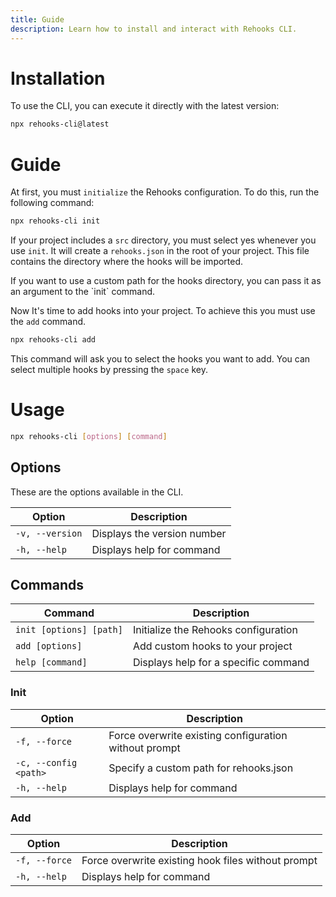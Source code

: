 ```yaml
---
title: Guide
description: Learn how to install and interact with Rehooks CLI.
---
```


# Installation

To use the CLI, you can execute it directly with the latest version:

```bash title="Terminal"
npx rehooks-cli@latest
```

# Guide

At first, you must `initialize` the Rehooks configuration. To do this, run the following command:

```bash title="Terminal"
npx rehooks-cli init
```

If your project includes a `src` directory, you must select yes whenever you use `init`.
It will create a `rehooks.json` in the root of your project. This file contains the directory where the hooks will be imported.

<Callout type="info">
  If you want to use a custom path for the hooks directory, you can pass it as
  an argument to the `init` command.
</Callout>

Now It's time to add hooks into your project. To achieve this you must use the `add` command.

```bash title="Terminal"
npx rehooks-cli add
```

This command will ask you to select the hooks you want to add. You can select multiple hooks by pressing the `space` key.

# Usage

```bash title="Terminal"
npx rehooks-cli [options] [command]
```

## Options

These are the options available in the CLI.

| Option          | Description                 |
| --------------- | --------------------------- |
| `-v, --version` | Displays the version number |
| `-h, --help`    | Displays help for command   |

## Commands

| Command                 | Description                          |
| ----------------------- | ------------------------------------ |
| `init [options] [path]` | Initialize the Rehooks configuration |
| `add [options]`         | Add custom hooks to your project     |
| `help [command]`        | Displays help for a specific command |

### Init

| Option                | Description                                           |
| --------------------- | ----------------------------------------------------- |
| `-f, --force`         | Force overwrite existing configuration without prompt |
| `-c, --config <path>` | Specify a custom path for rehooks.json                |
| `-h, --help`          | Displays help for command                             |

### Add

| Option        | Description                                        |
| ------------- | -------------------------------------------------- |
| `-f, --force` | Force overwrite existing hook files without prompt |
| `-h, --help`  | Displays help for command                          |

